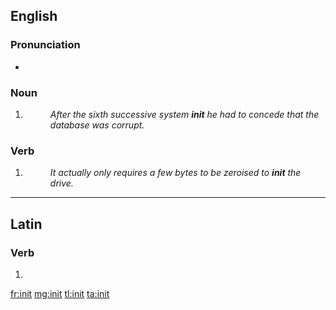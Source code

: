 {{also|innit}}
==English==

===Pronunciation===
* {{audio|en-uk-init.ogg|Audio (UK)}}

===Noun===
{{en-noun}}

# {{computing}} {{abbreviation of|initialisation}}
#: ''After the sixth successive system '''init''' he had to concede that the database was corrupt.''

===Verb===
{{en-verb}}

# {{computing}} {{abbreviation of|initialize}}
#: ''It actually only requires a few bytes to be zeroised to '''init''' the drive.''

----

==Latin==

===Verb===
{{la-verb-form|init}}

# {{conjugation of|ineo|ineō|3|s|pres|act|ind|lang=la}}

[[fr:init]]
[[mg:init]]
[[tl:init]]
[[ta:init]]